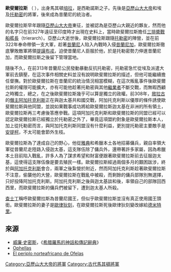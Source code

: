 '''歐斐爾拉斯''' （ {{bd|?||前322年|catIdx=A}}），出身馬其頓[[佩拉|培拉]]，是西勒諾斯之子。先後是[[亞歷山大大帝|亞歷山大大帝]]和埃及[[托勒密一世|托勒密]]的將軍，後來成為昔蘭尼的統治者。 

歐斐爾拉斯早年跟隨[[亞歷山大大帝|亞歷山大大帝]]東征，並被認為是亞歷山大親近的夥友，然而他的名字只在前327年遠征至印度時才出現在史料上，當時歐斐爾拉斯擔任[[三排槳戰船艦長|三排槳戰船艦長]]（trierarch）。亞歷山大逝世後，歐斐爾拉斯跟隨[[托勒密一世|托勒密]]的陣營，並在前322年奉命帶領一支大軍，趁著[[昔蘭尼|昔蘭尼]]人陷入內戰時入侵[[昔蘭尼加|昔蘭尼加]]，歐斐爾拉斯徹底擊敗敵軍將領[[提謨布戎|提謨布戎]]，迫使昔蘭尼人臣服於他，於是托勒密勢力伸進昔蘭尼加，而歐斐爾拉斯之後留下管理當地。

隨後不久，在前313年昔蘭尼公民發動暴動反抗托勒密，托勒密急忙從埃及派遣大軍前去鎮壓，在這次事件相關史料並沒有說明歐斐爾拉斯的描述，但他可能繼續擔任督撫。對於歐斐爾拉斯在昔蘭尼的統治情況相當模糊，在這次叛亂事件後歐斐爾拉斯的權限可能擴大，亦有可能他趁著托勒密與其他[[繼業者|繼業者]]不斷交戰，而無暇西顧之時獨立，總之，在之後歐斐爾拉斯幾乎可以算是獨立的政權。前308年，[[敘拉古|敘拉古]]的[[僭主|僭主]][[阿加托克利斯|阿加托克利斯]]正在與迦太基共和國交戰，阿加托克利斯以優厚的條件誘使歐斐爾拉斯與他同盟，並說如果戰事成功將給歐斐爾拉斯迦太基在非洲的所有領土，歐斐爾拉斯再三考慮後答應參戰。這項阿加托克利斯和歐斐爾拉斯的同盟已經可以認定歐斐爾拉斯已經獨立於托勒密之外了，畢竟這項盟約對象是歐斐爾拉斯本人，加上從托勒密而言，與阿加托克利斯同盟沒有什麼利益，更別提托勒密主要敵手是[[安提柯一世|安提柯]]，不太可能會節外生枝。

歐斐爾拉斯為了達成自己的野心，他從[[雅典|雅典]]和希臘本土各地招募傭兵，親自率領大軍從昔蘭尼走陸路入侵迦太基，這支隊伍除了傭兵外，還帶著許多家屬，因為希臘本土目前陷入戰亂，許多人為了謀求希望和財富便跟著歐斐爾拉斯前去征服迦太基，這使得這支隊伍像是要去殖民一樣。歐斐爾拉斯經過兩個多月的艱困跋涉，終於與[[阿加托克利斯|阿加托克利斯]]會合，兩軍之後紮營於附近，然而阿加托克利斯趁著歐斐爾拉斯不注意，偷襲他的大營，歐斐爾拉斯在戰亂中被殺，而剩餘的傭兵部隊別無選擇，只好投降阿加托克利斯。阿加托克利斯之後與迦太基談和後，率領自己的部隊回西西里，而歐斐爾拉斯的傭兵們被留下，遭到迦太基人所殺。

[[查士丁_(歷史學家)|查士丁]]稱呼歐斐爾拉斯為昔蘭尼國王，但似乎歐斐爾拉斯並沒有真正使用國王頭銜。歐斐爾拉斯的妻子是[[雅典的歐律狄刻|歐律狄刻]]，在歐斐爾拉斯死後歐律狄刻變改嫁給[[德米特里一世_(馬其頓)|德米特里]]。

==來源==
*[[威廉·史密斯_(辭典編纂者)|威廉·史密斯]]，《[[希腊羅馬的神話和傳記辭典|希腊羅馬的神話和傳記辭典]]》
*[http://www.livius.org/on-oz/ophellas/ophellas.html Ophellas] {{Wayback|url=http://www.livius.org/on-oz/ophellas/ophellas.html |date=20140423010522 }}
*[https://web.archive.org/web/20100402114116/http://revistas.ucm.es/ghi/02130181/articulos/GERI0606120065A.PDF El periplo norteafricano de Ofelas]

[[Category:亞歷山大大帝的將軍|Category:亞歷山大大帝的將軍]]
[[Category:古代馬其頓將軍|Category:古代馬其頓將軍]]